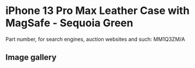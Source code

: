 
# iPhone 13 Pro Max Leather Case with MagSafe - Sequoia Green

Part number, for search engines, auction websites and such: MM1Q3ZM/A

## Image gallery

<div style={{ width: "768px" }}>
  <GalleryComponent
    images={[
      {
        original: "/everysource/MM1Q3.webp",
        thumbnail: "/everypreview/MM1Q3.webp",
      },
      {
        original: "/everysource/MM1Q3_AV1.webp",
        thumbnail: "/everypreview/MM1Q3_AV1.webp",
      },
      {
        original: "/everysource/MM1Q3_AV2.webp",
        thumbnail: "/everypreview/MM1Q3_AV2.webp",
      },
      {
        original: "/everysource/MM1Q3_AV3.webp",
        thumbnail: "/everypreview/MM1Q3_AV3.webp",
      },
      {
        original: "/everysource/MM1Q3_AV4.webp",
        thumbnail: "/everypreview/MM1Q3_AV4.webp",
      }
    ]}
  />
</div>